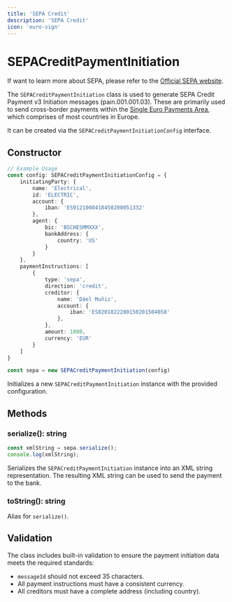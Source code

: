 ```yaml
---
title: 'SEPA Credit'
description: 'SEPA Credit'
icon: 'euro-sign'
---
```


# SEPACreditPaymentInitiation



<Info>If want to learn more about SEPA, please refer to the <a href="https://www.ecb.europa.eu/paym/integration/retail/sepa/html/index.en.html">Official SEPA website</a>.</Info>

The `SEPACreditPaymentInitiation` class is used to generate SEPA Credit Payment v3 Initiation messages (pain.001.001.03). These are primarily used to send cross-border payments within the [Single Euro Payments Area](https://www.ecb.europa.eu/paym/integration/retail/sepa/html/index.en.html), which comprises of most countries in Europe.

It can be created via the `SEPACreditPaymentInitiationConfig` interface.

## Constructor

```typescript
// Example Usage
const config: SEPACreditPaymentInitiationConfig = {
    initiatingParty: {
        name: 'Electrical',
        id: 'ELECTRIC',
        account: {
            iban: 'ES9121000418450200051332'
        },
        agent: {
            bic: 'BSCHESMMXXX',
            bankAddress: {
                country: 'US'
            }
        }
    },
    paymentInstructions: [
        {
            type: 'sepa',
            direction: 'credit',
            creditor: {
                name: 'Dáel Muñiz',
                account: {
                    iban: 'ES8201822200150201504058'
                },
            },
            amount: 1000,
            currency: 'EUR'
        }
    ]
}

const sepa = new SEPACreditPaymentInitiation(config)
```

Initializes a new `SEPACreditPaymentInitiation` instance with the provided configuration.

## Methods

### serialize(): string

```typescript
const xmlString = sepa.serialize();
console.log(xmlString);
```

Serializes the `SEPACreditPaymentInitiation` instance into an XML string representation. The resulting XML string can be used to send the payment to the bank.

### toString(): string

Alias for `serialize()`.

## Validation

The class includes built-in validation to ensure the payment initiation data meets the required standards:

- `messageId` should not exceed 35 characters.
- All payment instructions must have a consistent currency.
- All creditors must have a complete address (including country).
